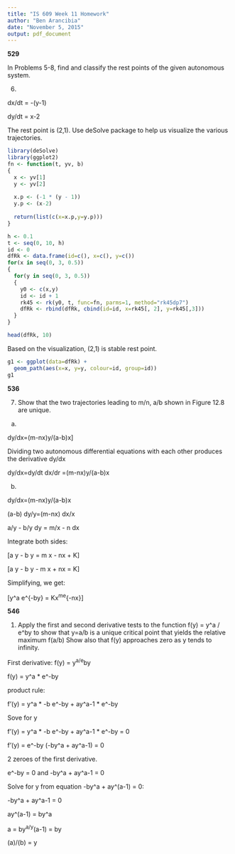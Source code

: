 ```yaml
---
title: "IS 609 Week 11 Homework"
author: "Ben Arancibia"
date: "November 5, 2015"
output: pdf_document
---
```


__529__

In Problems 5-8, find and classify the rest points of the given autonomous system.

6)

dx/dt = -(y-1)

dy/dt = x-2

The rest point is (2,1). Use deSolve package to help us visualize the various trajectories.

```r
library(deSolve)
library(ggplot2)
fn <- function(t, yv, b) 
{
  x <- yv[1]
  y <- yv[2]
  
  x.p <- (-1 * (y - 1))
  y.p <- (x-2)
  
  return(list(c(x=x.p,y=y.p)))
}

h <- 0.1
t <- seq(0, 10, h)
id <- 0
dfRk <- data.frame(id=c(), x=c(), y=c())
for(x in seq(0, 3, 0.5))
{
  for(y in seq(0, 3, 0.5))
  {
    y0 <- c(x,y)
    id <- id + 1
    rk45 <- rk(y0, t, func=fn, parms=1, method="rk45dp7")
    dfRk <- rbind(dfRk, cbind(id=id, x=rk45[, 2], y=rk45[,3]))
  }
}

head(dfRk, 10)
```

Based on the visualization, (2,1) is stable rest point.

```r
g1 <- ggplot(data=dfRk) +
  geom_path(aes(x=x, y=y, colour=id, group=id)) 
g1

```


__536__

7) Show that the two trajectories leading to m/n, a/b shown in Figure 12.8 are unique.

a)

dy/dx=(m-nx)y/(a-b)x]

Dividing two autonomous differential equations with each other produces the derivative dy/dx

dy/dx=dy/dt dx/dr =(m-nx)y/(a-b)x

b)

dy/dx=(m-nx)y/(a-b)x

(a-b) dy/y=(m-nx) dx/x

a/y - b/y dy = m/x - n dx

Integrate both sides:

\[a \text{ ln } y - b \text{ ln } y = m \text{ ln } x - nx + K\]

\[a \text{ ln } y - b \text{ ln } y - m \text{ ln } x + nx = K\]

Simplifying, we get:

\[y^a e^{-by} = Kx^me^{-nx}\]


__546__

1) Apply the first and second derivative tests to the function f(y) = y^a / e^by to show that y=a/b is a unique critical point that yields the relative maximum f(a/b) Show also that f(y) approaches zero as y tends to infinity.


First derivative:
f(y) = y^a/e^by 

f(y) = y^a * e^-by

product rule:

f'(y) = y^a * -b e^-by + ay^a-1 * e^-by

Sove for y

f'(y) = y^a * -b e^-by + ay^a-1 * e^-by = 0

f'(y) = e^-by (-by^a + ay^a-1) = 0

2 zeroes of the first derivative. 

e^-by = 0  and  -by^a + ay^a-1 = 0

Solve for y from equation -by^a + ay^(a-1) = 0:

-by^a + ay^a-1 = 0

ay^(a-1) = by^a

a = by^a/y^(a-1) = by

(a)/(b) = y




